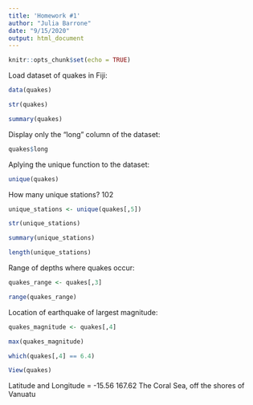 ---
title: 'Homework #1'
author: "Julia Barrone"
date: "9/15/2020"
output: html_document
---

```{r setup, include=FALSE}
knitr::opts_chunk$set(echo = TRUE)
```

Load dataset of quakes in Fiji:
```{r dataset}

data(quakes)

str(quakes)

summary(quakes)

```

Display only the "long" column of the dataset: 
```{r column_long}

quakes$long

```

Aplying the unique function to the dataset: 
```{r unique_function}

unique(quakes)
```

How many unique stations? 102
```{r unique_stations}

unique_stations <- unique(quakes[,5])

str(unique_stations)

summary(unique_stations)

length(unique_stations)
```

Range of depths where quakes occur:
```{r quake_range}

quakes_range <- quakes[,3]

range(quakes_range)
```

Location of earthquake of largest magnitude: 
```{r magnitude}
quakes_magnitude <- quakes[,4]

max(quakes_magnitude)

which(quakes[,4] == 6.4)

View(quakes)
```

Latitude and Longitude = -15.56 167.62
The Coral Sea, off the shores of Vanuatu
